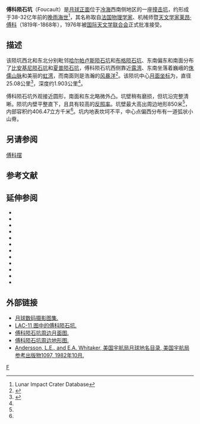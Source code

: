{{lunar crater data|
 image=Focault crater 4158 h3.jpg|240px|
 caption=[[月球轨道器4号|月球轨道器4号]]拍摄的图像<br>(左边的三角标志为原图中的瑕疵)|
 latitude=50.46|
 N_or_S=N|
 longitude=39.86|
 E_or_W=W|
 diameter=25.08公里|
 depth=1.903公里|
 colong=40|
 eponym=[[莱昂·傅科|莱昂·傅科]]}}
'''傅科陨石坑'''（Foucault）是[[月球正面|月球正面]]位于[[冷海|冷海]]西南侧地区的一座[[撞击坑|撞击坑]]，约形成于38-32亿年前的[[晚雨海世|晚雨海世]]<ref name=LICD>Lunar Impact Crater Database</ref>，其名称取自[[法国|法国]][[物理学家|物理学家]]、机械师暨[[天文学家|天文学家]][[莱昂·傅科|莱昂·傅科]]（1819年-1868年），1976年被[[国际天文学联合会|国际天文学联合会]]正式批准接受。

==描述==  
该陨坑西北和东北分别毗邻[[哈尔帕卢斯陨石坑|哈尔帕卢斯陨石坑]]和[[布格陨石坑|布格陨石坑]]、东南偏东和南面分布了[[比安基尼陨石坑|比安基尼陨石坑]]和[[夏普陨石坑|夏普陨石坑]]，傅科陨石坑西侧靠近[[露湾|露湾]]、东南坐落着巍峨的[[侏罗山脉_(月球)|侏儒山脉]]和美丽的[[虹湾|虹湾]]，而南面则是浩瀚的[[风暴洋|风暴洋]]<ref>{{Cite web |url=http://planetarynames.wr.usgs.gov/images/Lunar/lac_11_wac.pdf |title=Crater Foucault on the map LAC-11. |accessdate=2017-04-01 |archive-date=2015-12-20 |archive-url=https://web.archive.org/web/20151220034321/http://planetarynames.wr.usgs.gov/images/Lunar/lac_11_wac.pdf |dead-url=no }}</ref>。该陨坑中心[[月面坐标|月面坐标]]为{{Coord|50.46|N|39.86|W|globe:Moon|nogoogle=1|noosm=1}}，直径25.08公里<ref name="IAU">{{Cite web |url=http://planetarynames.wr.usgs.gov/Feature/2001 |title=Directory of the International Astronomical Union |accessdate=2017-04-01 |archive-date=2018-07-15 |archive-url=https://web.archive.org/web/20180715152034/https://planetarynames.wr.usgs.gov/Feature/2001 |dead-url=no }}</ref>，深度约1.903公里<ref name="LICD"/>。

傅科陨石坑外观接近圆形，南面和东北略微外凸。坑壁稍有磨损，但坑沿完整清晰。陨坑内壁平整直下，且具有较高的[[反照率|反照率]]。坑壁最大高出周边地形850米<ref name="LICD"/>，内部容积约406.47立方千米<ref name="LICD"/>。坑内地表坎坷不平，中心点偏西分布有一道弧状小山脊。

==另请参阅==
[[傅科摆|傅科摆]]

==参考文献==
{{reflist}}

==延伸参阅==
{{refbegin}}
* {{cite book
  | last1 = Andersson
  | first1 = L. E.
  | last2 = Whitaker
  | first2 = E. A.
  | authorlink2 = Ewen Whitaker
  | date = 1982
  | title = [[NASA|NASA]] Catalogue of Lunar Nomenclature
  | publisher = NASA RP-1097
  | ref = harv
  }}
* {{cite web
  | last = Blue
  | first = Jennifer
  | date = July 25, 2007
  | title = Gazetteer of Planetary Nomenclature
  | publisher = [[United_States_Geological_Survey|USGS]]
  | url = http://planetarynames.wr.usgs.gov/
  | accessdate = 2007-08-05
  | ref = harv
  | archive-date = 2019-12-05
  | archive-url = https://web.archive.org/web/20191205162958/https://planetarynames.wr.usgs.gov/
  | dead-url = no
  }}
* {{cite book
  | last1 = Bussey
  | first1 = B.
  | authorlink1 = Ben Bussey
  | last2 = Spudis
  | first2 = P.
  | authorlink2 = Paul Spudis
  | date = 2004
  | title = The Clementine Atlas of the Moon
  | publisher = Cambridge University Press
  | location = New York
  | isbn = 978-0-521-81528-4
  | ref = harv
  }}
* {{cite book
  | last1 = Cocks
  | first1 = Elijah E.
  | last2 = Cocks
  | first2 = Josiah C.
  | date = 1995
  | title = Who's Who on the Moon: A Biographical Dictionary of Lunar Nomenclature
  | url = https://archive.org/details/isbn_9780936389271
  | publisher = Tudor Publishers
  | isbn = 978-0-936389-27-1
  | ref = harv
  }}
* {{cite web
  | last = McDowell
  | first = Jonathan
  | date = July 15, 2007
  | url = http://host.planet4589.org/astro/lunar/
  | title = Lunar Nomenclature
  | publisher = Jonathan's Space Report
  | accessdate = 2007-10-24
  | ref = harv
  | archive-date = 2019-06-21
  | archive-url = https://web.archive.org/web/20190621012337/http://host.planet4589.org/astro/lunar/
  | dead-url = no
  }}
* {{cite journal| last1 = Menzel| first1 = D. H.| last2 = Minnaert| first2 = M.| last3 = Levin| first3 = B.| last4 = Dollfus| first4 = A.| last5 = Bell| first5 = B.| title = Report on Lunar Nomenclature by the Working Group of Commission 17 of the IAU| doi = 10.1007/BF00171763| journal = Space Science Reviews| volume = 12| issue = 2| pages = 136–186| date = 1971| bibcode = 1971SSRv...12..136M| ref = harv}}
* {{cite book
  | first = Patrick
  | last = Moore
  | authorlink = Patrick Moore
  | date = 2001
  | title = On the Moon
  | url = https://archive.org/details/patrickmooreonmo00patr
  | publisher = Sterling Publishing Co.
  | isbn = 978-0-304-35469-6
  | ref = harv
  }}
* {{cite book
  | first = Fred W.
  | last = Price
  | date = 1988
  | title = The Moon Observer's Handbook
  | publisher = Cambridge University Press
  | isbn = 978-0-521-33500-3
  | ref = harv
  }}
* {{cite book
  | last = Rükl
  | first = Antonín
  | authorlink = Antonín Rükl
  | date = 1990
  | title = Atlas of the Moon
  | publisher = Kalmbach Books
  | isbn = 978-0-913135-17-4
  | ref = harv
  }}
* {{cite book
  | last = Webb
  | first = Rev. T. W.
  | authorlink = Thomas William Webb
  | date = 1962
  | title = Celestial Objects for Common Telescopes
  | url = https://archive.org/details/celestialobjects00webb
  | edition = 6th revised
  | publisher = Dover
  | isbn = 978-0-486-20917-3
  | ref = harv
  }}
* {{cite book
  | first = Ewen A.
  | last = Whitaker
  | authorlink = Ewen Whitaker
  | date = 1999
  | title = Mapping and Naming the Moon
  | publisher = Cambridge University Press
  | isbn = 978-0-521-62248-6
  | ref = harv
  }}
* {{cite book
  | first = Peter T.
  | last = Wlasuk
  | date = 2000
  | title = Observing the Moon
  | publisher = Springer
  | isbn = 978-1-85233-193-1
  | ref = harv
 }}
{{refend}}

==外部链接==
*[http://www.lpi.usra.edu/resources/lunar_orbiter/bin/srch_nam.shtml?Foucault%7C0 月球数码摄影图集.] {{Wayback|url=http://www.lpi.usra.edu/resources/lunar_orbiter/bin/srch_nam.shtml?Foucault%7C0 |date=20201127015829 }}
*[https://web.archive.org/web/20161216061632/http://www.lpi.usra.edu/resources/mapcatalog/LAC/lac11/ LAC-11 图中的傅科陨石坑.]
*[http://www.lpi.usra.edu/resources/mapcatalog/usgs/I799/ 傅科陨石坑周边月面图.] {{Wayback|url=http://www.lpi.usra.edu/resources/mapcatalog/usgs/I799/ |date=20180530162919 }}
*[http://www.lpi.usra.edu/resources/mapcatalog/usgs/I604/ 傅科陨石坑周边地形图.] {{Wayback|url=http://www.lpi.usra.edu/resources/mapcatalog/usgs/I604/ |date=20201209170943 }}
*[http://planet4589.org/astro/lunar/RP-1097.pdf Andersson, L.E., and E.A. Whitaker, 美国宇航局月球地名目录, 美国宇航局参考出版物1097, 1982年10月.] {{Wayback|url=http://planet4589.org/astro/lunar/RP-1097.pdf |date=20141006125838 }}

[[Category:月球环形山|F]]
{{月球環形山 (C-F)}}